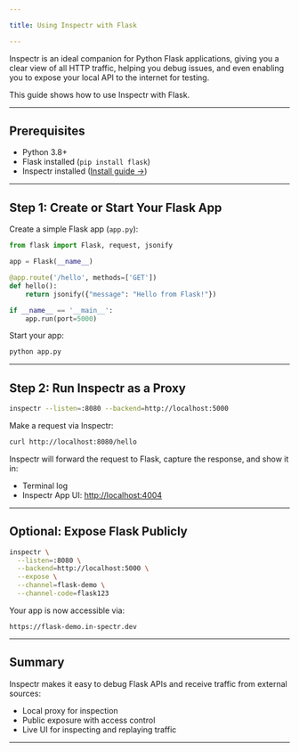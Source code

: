 ```yaml
---

title: Using Inspectr with Flask

---
```



<FlowBase client:only="react" />


[//]: # (# Using Inspectr with Flask &#40;Python&#41;)

Inspectr is an ideal companion for Python Flask applications, giving you a clear view of all HTTP traffic, helping you debug issues, and even enabling you to expose your local API to the internet for testing.

This guide shows how to use Inspectr with Flask.

---

## Prerequisites

* Python 3.8+
* Flask installed (`pip install flask`)
* Inspectr installed ([Install guide →](/docs/getting-started/install))

---

## Step 1: Create or Start Your Flask App

Create a simple Flask app (`app.py`):

```python
from flask import Flask, request, jsonify

app = Flask(__name__)

@app.route('/hello', methods=['GET'])
def hello():
    return jsonify({"message": "Hello from Flask!"})

if __name__ == '__main__':
    app.run(port=5000)
```

Start your app:

```bash
python app.py
```

---

## Step 2: Run Inspectr as a Proxy

```bash
inspectr --listen=:8080 --backend=http://localhost:5000
```

Make a request via Inspectr:

```bash
curl http://localhost:8080/hello
```

Inspectr will forward the request to Flask, capture the response, and show it in:

* Terminal log
* Inspectr App UI: [http://localhost:4004](http://localhost:4004)

---

## Optional: Expose Flask Publicly

<FlowIngress client:only="react" />

```bash
inspectr \
  --listen=:8080 \
  --backend=http://localhost:5000 \
  --expose \
  --channel=flask-demo \
  --channel-code=flask123
```

Your app is now accessible via:

```
https://flask-demo.in-spectr.dev
```

---

## Summary

Inspectr makes it easy to debug Flask APIs and receive traffic from external sources:

* Local proxy for inspection
* Public exposure with access control
* Live UI for inspecting and replaying traffic

---

[//]: # (## 📚 Related Topics)
[//]: # ()
[//]: # (* [Expose Publicly →]&#40;/exposing/exposing-publicly&#41;)
[//]: # (* [Quick Start →]&#40;/getting-started/quick-start&#41;)
[//]: # (* [Webhook Debugging →]&#40;/guides/webhook-debugging&#41;)
